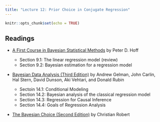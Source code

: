 ```yaml
---
title: "Lecture 12: Prior Choice in Conjugate Regression"
---
```


```r
knitr::opts_chunk$set(echo = TRUE)
```


## Readings

  

- [A First Course in Bayesian Statistical Methods](https://find.library.duke.edu/catalog/DUKE004968562) by Peter D. Hoff
 
  + Section 9.1: The linear regression model (review)
  + Section 9.2: Bayesian estimation for a regression model
  
 



- [Bayesian Data Analysis (Third Edition)](https://find.library.duke.edu/catalog/DUKE006588051?utm_campaign=bento&utm_content=bento_result_link&utm_source=library.duke.edu&utm_medium=referral) by Andrew Gelman, John Carlin, Hal Stern, David Dunson, Aki Vehtari, and Donald Rubin

  + Sectoin 14.1: Conditional Modeling
  + Section 14.2: Bayesian analysis of the classical regression model
  + Section 14.3: Regression for Causal Inference
  + Section 14.4: Goals of Regression Analysis


- [The Bayesian Choice (Second Edition)](https://link-springer-com.proxy.lib.duke.edu/content/pdf/10.1007%2F0-387-71599-1.pdf)    by Christian Robert

    